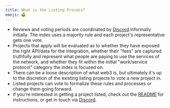```yaml
---
title: What is the Listing Process?
emoji: 🗳
---
```


- Reviews and voting periods are coordinated by [Discord](https://discord.gg/XRBdtMeERw) informally initially. The index uses a majority rule and each project's representative gets one vote.
- Projects that apply will be evaluated as to whether they have exposed the right API/data for the integration, whether their "fees" are captured truthfully and represent what people are paying to use the services of the network, and whether they fit within the initial "work/service protocol" category the index is focused on.
- There can be a loose description of what web3 is, but ultimately it's up to the discretion of the existing listing projects to vote a new project in.
- Listed projects can vote to formalize these rules and processes or change them going forward.
- If you're interested in getting a project listed, check out the [README](https://github.com/web3index/web3index-org#project-integration-instructions) for instructions, or get in touch via [Discord](https://discord.gg/XRBdtMeERw).
